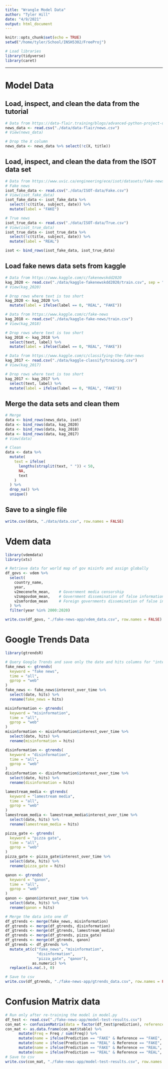 ```yaml
---
title: "Wrangle Model Data"
author: "Tyler Hill"
date: "4/9/2021"
output: html_document
---
```


```r
knitr::opts_chunk$set(echo = TRUE)
setwd("/home/tyler/School/INSH5302/FreeProj")
```

```r
# Load libraries
library(tidyverse)
library(caret)
```

***

# Model Data

## Load, inspect, and clean the data from the tutorial

```r
# Data from https://data-flair.training/blogs/advanced-python-project-detecting-fake-news/
news_data <- read.csv("./data/data-flair/news.csv")
# View(news_data)

# Drop the X column
news_data <- news_data %>% select(!c(X, title))
```

## Load, inspect, and clean the data from the ISOT data set

```r
# Data from https://www.uvic.ca/engineering/ece/isot/datasets/fake-news/index.php
# Fake news
isot_fake_data <- read.csv("./data/ISOT-data/Fake.csv")
# View(isot_fake_data)
isot_fake_data <- isot_fake_data %>% 
  select(!c(title, subject, date)) %>% 
  mutate(label = "FAKE")

# True news
isot_true_data <- read.csv("./data/ISOT-data/True.csv")
# View(isot_true_data)
isot_true_data <- isot_true_data %>% 
  select(!c(title, subject, date)) %>% 
  mutate(label = "REAL")

isot <- bind_rows(isot_fake_data, isot_true_data)
```

## Load fake news data sets from kaggle

```r
# Data from https://www.kaggle.com/c/fakenewskdd2020
kag_2020 <- read.csv("./data/kaggle-fakenewskdd2020/train.csv", sep = "\t", quote = "")
# View(kag_2020)

# Drop rows where text is too short
kag_2020 <- kag_2020 %>%
  mutate(label = ifelse(label == 0, "REAL", "FAKE"))
```

```r
# Data from https://www.kaggle.com/c/fake-news
kag_2018 <- read.csv("./data/kaggle-fake-news/train.csv")
# View(kag_2018)

# Drop rows where text is too short
kag_2018 <- kag_2018 %>%
  select(text, label) %>% 
  mutate(label = ifelse(label == 0, "REAL", "FAKE"))
```

```r
# Data from https://www.kaggle.com/c/classifying-the-fake-news
kag_2017 <- read.csv("./data/kaggle-classify/training.csv")
# View(kag_2017)

# Drop rows where text is too short
kag_2017 <- kag_2017 %>%
  select(text, label) %>% 
  mutate(label = ifelse(label == 0, "REAL", "FAKE"))
```

## Merge the data sets and clean them

```r
# Merge
data <- bind_rows(news_data, isot)
data <- bind_rows(data, kag_2020)
data <- bind_rows(data, kag_2018)
data <- bind_rows(data, kag_2017)
# View(data)

# Clean
data <- data %>% 
  mutate(
    text = ifelse(
      lengths(strsplit(text, " ")) < 50,
      NA,
      text
    )
  ) %>% 
  drop_na() %>% 
  unique()
```

## Save to a single file

```r
write.csv(data, "./data/data.csv", row.names = FALSE)
```


# Vdem data

```r
library(vdemdata)
library(xts)

# Retrieve data for world map of gov misinfo and assign globally
df_govs <- vdem %>% 
  select(
    country_name,
    year,
    v2mecenefm_mean,    # Government media censorship
    v2smgovdom_mean,    # Government dissemination of false information domestic
    v2smfordom_mean     # Foreign governments dissemination of false information
  ) %>% 
  filter(year %in% 2000:2020)

write.csv(df_govs, "./fake-news-app/vdem_data.csv", row.names = FALSE)
```


# Google Trends Data

```r
library(gtrendsR)

# Query Google Trends and save only the date and hits columns for "interest est over time"
fake_news <- gtrends(
  keyword = "fake news",
  time = "all",
  gprop = "web"
)
fake_news <- fake_news$interest_over_time %>%
  select(date, hits) %>% 
  rename(fake_news = hits)

misinformation <- gtrends(
  keyword = "misinformation",
  time = "all",
  gprop = "web"
)
misinformation <- misinformation$interest_over_time %>%
  select(date, hits) %>% 
  rename(misinformation = hits)

disinformation <- gtrends(
  keyword = "disinformation",
  time = "all",
  gprop = "web"
)
disinformation <- disinformation$interest_over_time %>%
  select(date, hits) %>% 
  rename(disinformation = hits)

lamestream_media <- gtrends(
  keyword = "lamestream media",
  time = "all",
  gprop = "web"
)
lamestream_media <- lamestream_media$interest_over_time %>%
  select(date, hits) %>% 
  rename(lamestream_media = hits)

pizza_gate <- gtrends(
  keyword = "pizza gate",
  time = "all",
  gprop = "web"
)
pizza_gate <- pizza_gate$interest_over_time %>%
  select(date, hits) %>% 
  rename(pizza_gate = hits)

qanon <- gtrends(
  keyword = "qanon",
  time = "all",
  gprop = "web"
)
qanon <- qanon$interest_over_time %>%
  select(date, hits) %>% 
  rename(qanon = hits)
```


```r
# Merge the data into one df
df_gtrends <- merge(fake_news, misinformation)
df_gtrends <- merge(df_gtrends, disinformation)
df_gtrends <- merge(df_gtrends, lamestream_media)
df_gtrends <- merge(df_gtrends, pizza_gate)
df_gtrends <- merge(df_gtrends, qanon)
df_gtrends <- df_gtrends %>% 
  mutate_at(c("fake_news", "misinformation",
              "disinformation",
              "pizza_gate", "qanon"),
            as.numeric) %>%
  replace(is.na(.), 0)

# Save to csv
write.csv(df_gtrends, "./fake-news-app/gtrends_data.csv", row.names = FALSE)
```

# Confusion Matrix data

```r
# Run only after re-training the model in model.py
df_test <- read.csv("./fake-news-app/model-test-results.csv")
con_mat <- confusionMatrix(data = factor(df_test$prediction), reference = factor(df_test$label))
con_mat <- as.data.frame(con_mat$table) %>% 
      mutate(Freq = Freq / sum(Freq)) %>%
      mutate(name = ifelse(Prediction == "FAKE" & Reference == "FAKE", "True Negative", NA)) %>% 
      mutate(name = ifelse(Prediction == "REAL" & Reference == "FAKE", "False Positive", name)) %>% 
      mutate(name = ifelse(Prediction == "FAKE" & Reference == "REAL", "False Negative", name)) %>% 
      mutate(name = ifelse(Prediction == "REAL" & Reference == "REAL", "True Positive", name))
# Save to csv
write.csv(con_mat, "./fake-news-app/model-test-results.csv", row.names = FALSE)
```

